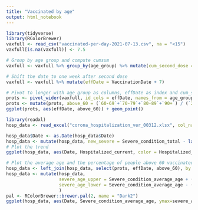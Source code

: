 ```yaml
---
title: "Vaccinated by age"
output: html_notebook
---
```


```r
library(tidyverse)
library(RColorBrewer)
vaxfull <- read_csv("vaccinated-per-day-2021-07-13.csv", na = "<15")
vaxfull[is.na(vaxfull)] <- 7.5

# Group by age group and compute cumsum
vaxfull <- vaxfull %>% group_by(age_group) %>% mutate(cum_second_dose = cumsum(second_dose)) %>% ungroup()

# Shift the date to one week after second dose
vaxfull <- vaxfull %>% mutate(effDate = VaccinationDate + 7)

# Pivot to longer with age group as columns, effDate as index and cum_second_dose as values
prots <- pivot_wider(vaxfull, id_cols = effDate, names_from = age_group, values_from = cum_second_dose)
prots <- mutate(prots, above_60 = (`60-69`+`70-79`+`80-89`+`90+`) / (`20-29`+`30-39`+`40-49`+`50-59`+`60-69`+`70-79`+`80-89`+`90+`))
ggplot(prots, aes(effDate, above_60)) + geom_point()
```

```r
library(readxl)
hosp_data <- read_excel("corona_hospitalization_ver_00312.xlsx", col_names = c("Date", "Hospitalized_current", "Hospitalized_Female_perc", "Hospitalized_average_age", "Hospitalized_SD_age", "Ventilated_current", "Ventilated_Female_perc", "Ventilated_average_age", "Ventilated_SD_age", "Good_condition_current", "Good_condition_Female_perc", "Good_condition_average_age", "Good_condition_SD_age", "Fair_condition_current", "Fair_condition_Female_perc", "Fair_condition_average_age", "Fair_condition_SD_age", "Severe_condition_current", "Severe_condition_Female_perc", "Severe_condition_average_age", "Severe_condition_SD_age", "Severe_condition_total"), skip = 1, na = "<15")

hosp_data$Date <- as.Date(hosp_data$Date)
hosp_data <- mutate(hosp_data, new_severe = Severe_condition_total - lag(Severe_condition_total, 1))
# Plot the trend
ggplot(hosp_data, aes(Date, Hospitalized_current, color = Hospitalized_average_age)) + geom_line() + theme_minimal() +scale_color_gradient(low="green", high="purple")

# Plot the average age and the percentage of people above 60 vaccinated out of total population over 20
hosp_data <- left_join(hosp_data, select(prots, effDate, above_60), by = c("Date"="effDate"))
hosp_data <- mutate(hosp_data, 
                    severe_age_upper = Severe_condition_average_age + (Severe_condition_SD_age/sqrt(Severe_condition_current))*1.962,
                    severe_age_lower = Severe_condition_average_age - (Severe_condition_SD_age/sqrt(Severe_condition_current))*1.962,
                    )
pal <- RColorBrewer::brewer.pal(2, name = "Dark2")
ggplot(hosp_data, aes(Date, Severe_condition_average_age, ymax=severe_age_upper, ymin=severe_age_lower)) + geom_smooth(aes(color=pal[1]), size=1, method = "loess", se = F, n=100, span=0.05) + geom_ribbon(alpha=0.1) + geom_smooth(aes(y=above_60*100, color = pal[2]), size=1, method="loess", span=0.1, se=F) + ylab("Age/Percent") + scale_color_manual(name = "Legend", values = pal[1:2], labels=c("Severe condition average age", "60+ of total vaccinated (%)")) + theme_minimal()
```